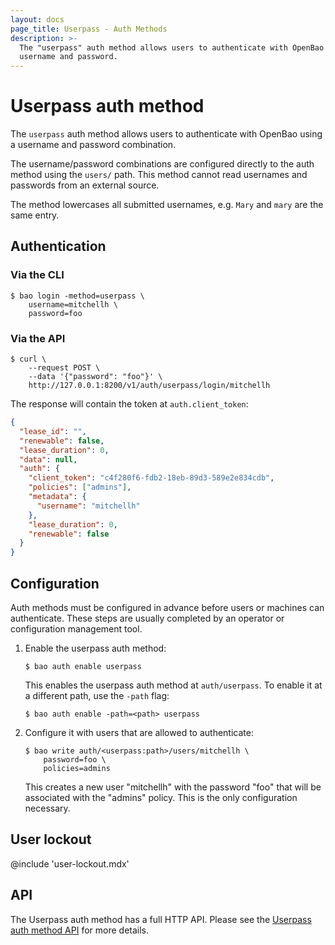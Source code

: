 ```yaml
---
layout: docs
page_title: Userpass - Auth Methods
description: >-
  The "userpass" auth method allows users to authenticate with OpenBao using a
  username and password.
---
```


# Userpass auth method

The `userpass` auth method allows users to authenticate with OpenBao using
a username and password combination.

The username/password combinations are configured directly to the auth
method using the `users/` path. This method cannot read usernames and
passwords from an external source.

The method lowercases all submitted usernames, e.g. `Mary` and `mary` are the
same entry.

## Authentication

### Via the CLI

```shell-session
$ bao login -method=userpass \
    username=mitchellh \
    password=foo
```

### Via the API

```shell-session
$ curl \
    --request POST \
    --data '{"password": "foo"}' \
    http://127.0.0.1:8200/v1/auth/userpass/login/mitchellh
```

The response will contain the token at `auth.client_token`:

```json
{
  "lease_id": "",
  "renewable": false,
  "lease_duration": 0,
  "data": null,
  "auth": {
    "client_token": "c4f280f6-fdb2-18eb-89d3-589e2e834cdb",
    "policies": ["admins"],
    "metadata": {
      "username": "mitchellh"
    },
    "lease_duration": 0,
    "renewable": false
  }
}
```

## Configuration

Auth methods must be configured in advance before users or machines can
authenticate. These steps are usually completed by an operator or configuration
management tool.

1. Enable the userpass auth method:

   ```shell-session
   $ bao auth enable userpass
   ```

   This enables the userpass auth method at `auth/userpass`. To enable it at a different path, use the `-path` flag:

   ```shell-session
   $ bao auth enable -path=<path> userpass
   ```

1. Configure it with users that are allowed to authenticate:

   ```shell-session
   $ bao write auth/<userpass:path>/users/mitchellh \
       password=foo \
       policies=admins
   ```

   This creates a new user "mitchellh" with the password "foo" that will be
   associated with the "admins" policy. This is the only configuration
   necessary.

## User lockout

@include 'user-lockout.mdx'

## API

The Userpass auth method has a full HTTP API. Please see the [Userpass auth
method API](/vault/api-docs/auth/userpass) for more details.
